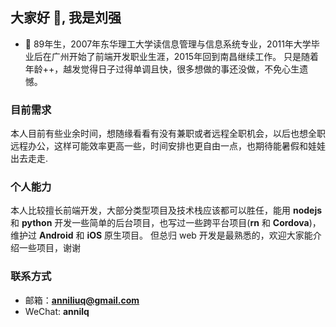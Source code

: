 
## 大家好 👋, 我是刘强

- 🌱 89年生，2007年东华理工大学读信息管理与信息系统专业，2011年大学毕业后在广州开始了前端开发职业生涯，2015年回到南昌继续工作。
只是随着年龄++，越发觉得日子过得单调且快，很多想做的事还没做，不免心生遗憾。

### 目前需求
本人目前有些业余时间，想随缘看看有没有兼职或者远程全职机会，以后也想全职远程办公，这样可能效率更高一些，时间安排也更自由一点，也期待能暑假和娃娃出去走走.

### 个人能力
本人比较擅长前端开发，大部分类型项目及技术栈应该都可以胜任，能用 **nodejs** 和 **python** 开发一些简单的后台项目，也写过一些跨平台项目(**rn** 和 **Cordova**)，维护过 **Android** 和 **iOS** 原生项目。
但总归 web 开发是最熟悉的，欢迎大家能介绍一些项目，谢谢

### 联系方式
- 邮箱：**anniliuq@gmail.com**
- WeChat: **annilq**
